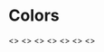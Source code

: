 
<Meta title="Global|Colors" />

# Colors

<Preview>
  <Story name="Gray">
    <>
      <ColorSwatch color="white" darkText={true} />
      <ColorSwatch color="grayLighten45" darkText={true} />
      <ColorSwatch color="grayLighten30" darkText={true} />
      <ColorSwatch color="grayLighten15" darkText={true} />
      <ColorSwatch color="gray" darkText={true} />
      <ColorSwatch color="grayDarken15" />
      <ColorSwatch color="grayDarken30" />
      <ColorSwatch color="grayDarken45" />
      <ColorSwatch color="black" />
    </>
  </Story>
</Preview>

<Preview>
  <Story name="Primary">
    <>
      <ColorSwatch color="primaryLighten15" />
      <ColorSwatch color="primaryLighten10" />
      <ColorSwatch color="primaryLighten5" />
      <ColorSwatch color="primary" />
      <ColorSwatch color="primaryDarken5" />
      <ColorSwatch color="primaryDarken10" />
      <ColorSwatch color="primaryDarken15" />
    </>
  </Story>
  <Story name="Secondary">
    <>
      <ColorSwatch color="secondaryLighten15" darkText={true} />
      <ColorSwatch color="secondaryLighten10" darkText={true} />
      <ColorSwatch color="secondaryLighten5" darkText={true} />
      <ColorSwatch color="secondary" darkText={true} />
      <ColorSwatch color="secondaryDarken5" darkText={true} />
      <ColorSwatch color="secondaryDarken10" darkText={true} />
      <ColorSwatch color="secondaryDarken15" darkText={true} />
    </>
  </Story>
</Preview>

<Preview>
  <Story name="Info">
    <>
      <ColorSwatch color="infoLighten15" darkText={true} />
      <ColorSwatch color="info" darkText={true} />
      <ColorSwatch color="infoDarken15" darkText={true} />
    </>
  </Story>
  <Story name="Success">
    <>
      <ColorSwatch color="successLighten15" darkText={true} />
      <ColorSwatch color="success" darkText={true} />
      <ColorSwatch color="successDarken15" darkText={true} />
    </>
  </Story>
  <Story name="Warning">
    <>
      <ColorSwatch color="warningLighten15" darkText={true} />
      <ColorSwatch color="warning" darkText={true} />
      <ColorSwatch color="warningDarken15" darkText={true} />
    </>
  </Story>
  <Story name="Error">
    <>
      <ColorSwatch color="errorLighten15" darkText={true} />
      <ColorSwatch color="error" darkText={true} />
      <ColorSwatch color="errorDarken15" darkText={true} />
    </>
  </Story>
</Preview>
